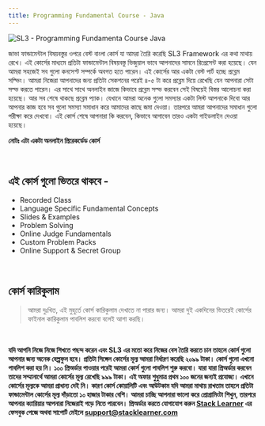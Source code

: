```yaml
---
title: Programming Fundamental Course - Java
---
```


![SL3 - Programming Fundamenta Course Java](/courses-java.jpg)

জাভা ফান্ডামেন্টাল বিষয়বস্তুর ওপরে বেস্ট বাংলা কোর্স যা আমরা তৈরি করেছি SL3 Framework এর কথা মাথায় রেখে। এই কোর্সের মাধ্যমে প্রতিটা ফান্ডামেন্টাল বিষয়বস্তু ভিজুয়াল ভাবে আপনাদের সামনে রিপ্রেসেন্ট করা হয়েছে। যেন আমরা সহজেই সব গুলো কনসেপ্ট সম্পর্কে অবগত হতে পারেন। এই কোর্সের আর একটা বেস্ট পার্ট হচ্ছে প্রব্লেম সল্ভিং। আমরা নিজেরা আপনাদের জন্য প্রতিটা সেকশনের পরেই ৪-৫ টা করে প্রব্লেম দিয়ে রেখেছি যেন আপনারা সেটা সল্ভ করতে পারেন। এর সাথে সাথে অনলাইন জাজে কিভাবে প্রব্লেম সল্ভ করবেন সেই বিষয়েই বিস্তর আলোচনা করা হয়েছে। আর সব শেষে থাকছে প্রব্লেম প্যাক। যেখানে আমরা অনেক গুলো সমস্যার একটা লিস্ট আপনাকে দিবো আর আপনার কাজ হবে সব গুলো সমস্যা সমাধান করে আমাদের কাছে জমা দেওয়া। তারপরে আমরা আপনাদের সমাধান গুলো পরীক্ষা করে দেখবো। এই কোর্স শেষে আপনারা কি করবেন, কিভাবে আগাবেন তারও একটা গাইডলাইন দেওয়া হয়েছে।

**নোটঃ এটা একটা অনলাইন প্রিরেকর্ডেড কোর্স**

<br />

## এই কোর্স গুলো ভিতরে থাকবে -

-   Recorded Class
-   Language Specific Fundamental Concepts
-   Slides & Examples
-   Problem Solving
-   Online Judge Fundamentals
-   Custom Problem Packs
-   Online Support & Secret Group

<br />

## কোর্স কারিকুলাম

> আমরা দুঃখিত, এই মুহুর্তে কোর্স কারিকুলাম দেখাতে না পারার জন্য। আমরা দুই একদিনের ভিতরেই কোর্সের ফাইনাল কারিকুলাম পাবলিশ করবো বলেই আশা করছি।

<br />

**যদি আপনি নিজে নিজে শিখতে পছন্দ করেন এবং SL3 এর মতো করে নিজের বেস তৈরি করতে চান তাহলে কোর্স গুলো আপনার জন্য অনেক হেল্পফুল হবে। প্রতিটা সিঙ্গেল কোর্সের মূল্য আমরা নির্ধারণ করেছি ২০৯৯ টাকা। কোর্স গুলো এখনো পাবলিশ করা হয় নি। ১০০ প্রিঅর্ডার পাওয়ার পরেই আমরা কোর্স গুলো পাবলিশ শুরু করবো। যারা যারা প্রিঅর্ডার করবেন তাদের সম্মানার্থে আমরা কোর্সের মূল্য রেখেছি ৯৯৯ টাকা। এই অফার শুধুমাত্র প্রথম ১০০ জনের জন্যই প্রযোজ্য। এখানে কোর্সের মূল্যকে আমরা প্রাধান্য দেই নি। কারণ কোর্স কোয়ালিটি এবং আউটকাম যদি আমরা মাথায় রাখতাম তাহলে প্রতিটা ফান্ডামেন্টাল কোর্সের মূল্য দাঁড়াতো ১০ হাজার টাকার বেশি। আমরা চাচ্ছি আপনারা ভালো করে প্রোগ্রামিংটা শিখুন, তারপরে আপনার ক্যারিয়ার আপনারা নিজেরাই গড়ে নিতে পারবেন। প্রিঅর্ডার করতে যোগাযোগ করুন [Stack Learner](m.me/stacklearner) এর ফেসবুক পেজে অথবা সাপোর্ট মেইলে support@stacklearner.com**
